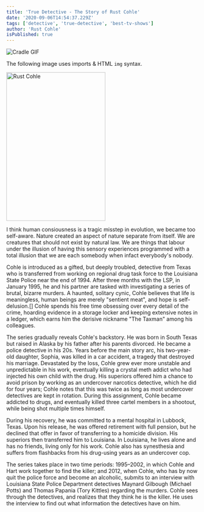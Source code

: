 ```yaml
---
title: 'True Detective - The Story of Rust Cohle'
date: '2020-09-06T14:54:37.229Z'
tags: ['detective', 'true-detective', 'best-tv-shows']
author: 'Rust Cohle'
isPublished: true
---
```



<img src={CradleGIF} alt="Cradle GIF" />

The following image uses imports & HTML `img` syntax.

<img src={Rust} alt="Rust Cohle" width="260" height="390" />

I think human consiousness is a tragic misstep in evolution, we became too self-aware. Nature created an aspect of nature separate from itself. We are creatures that should not exist by natural law. We are things that labour under the illusion of having this sensory experiences programmed with a total illusion that we are each somebody when infact everybody's nobody.

Cohle is introduced as a gifted, but deeply troubled, detective from Texas who is transferred from working on regional drug task force to the Louisiana State Police near the end of 1994. After three months with the LSP, in January 1995, he and his partner are tasked with investigating a series of brutal, bizarre murders. A haunted, solitary cynic, Cohle believes that life is meaningless, human beings are merely "sentient meat", and hope is self-delusion.[] Cohle spends his free time obsessing over every detail of the crime, hoarding evidence in a storage locker and keeping extensive notes in a ledger, which earns him the derisive nickname "The Taxman" among his colleagues.

The series gradually reveals Cohle's backstory. He was born in South Texas but raised in Alaska by his father after his parents divorced. He became a police detective in his 20s. Years before the main story arc, his two-year-old daughter, Sophia, was killed in a car accident, a tragedy that destroyed his marriage. Devastated by the loss, Cohle grew ever more unstable and unpredictable in his work, eventually killing a crystal meth addict who had injected his own child with the drug. His superiors offered him a chance to avoid prison by working as an undercover narcotics detective, which he did for four years; Cohle notes that this was twice as long as most undercover detectives are kept in rotation. During this assignment, Cohle became addicted to drugs, and eventually killed three cartel members in a shootout, while being shot multiple times himself.

During his recovery, he was committed to a mental hospital in Lubbock, Texas. Upon his release, he was offered retirement with full pension, but he declined that offer in favor of transferring to a homicide division. His superiors then transferred him to Louisiana. In Louisiana, he lives alone and has no friends, living only for his work. Cohle also has synesthesia and suffers from flashbacks from his drug-using years as an undercover cop.

The series takes place in two time periods: 1995–2002, in which Cohle and Hart work together to find the killer; and 2012, when Cohle, who has by now quit the police force and become an alcoholic, submits to an interview with Louisiana State Police Department detectives Maynard Gilbough (Michael Potts) and Thomas Papania (Tory Kittles) regarding the murders. Cohle sees through the detectives, and realizes that they think he is the killer. He uses the interview to find out what information the detectives have on him.
